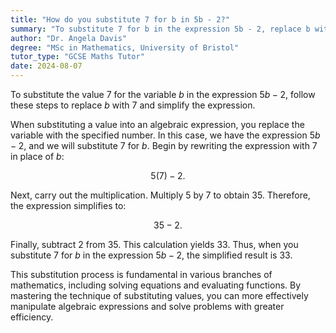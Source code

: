 ```yaml
---
title: "How do you substitute 7 for b in 5b - 2?"
summary: "To substitute 7 for b in the expression 5b - 2, replace b with 7 and simplify to find the result."
author: "Dr. Angela Davis"
degree: "MSc in Mathematics, University of Bristol"
tutor_type: "GCSE Maths Tutor"
date: 2024-08-07
---
```


To substitute the value $7$ for the variable $b$ in the expression $5b - 2$, follow these steps to replace $b$ with $7$ and simplify the expression.

When substituting a value into an algebraic expression, you replace the variable with the specified number. In this case, we have the expression $5b - 2$, and we will substitute $7$ for $b$. Begin by rewriting the expression with $7$ in place of $b$: 

$$
5(7) - 2.
$$

Next, carry out the multiplication. Multiply $5$ by $7$ to obtain $35$. Therefore, the expression simplifies to:

$$
35 - 2.
$$

Finally, subtract $2$ from $35$. This calculation yields $33$. Thus, when you substitute $7$ for $b$ in the expression $5b - 2$, the simplified result is $33$.

This substitution process is fundamental in various branches of mathematics, including solving equations and evaluating functions. By mastering the technique of substituting values, you can more effectively manipulate algebraic expressions and solve problems with greater efficiency.
    